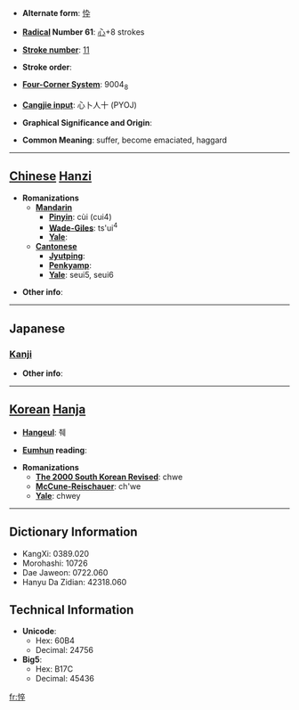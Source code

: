 * '''Alternate form''': [[忰]]

* '''[[Wiktionary:Chinese radical index| Radical]] Number 61''': [[Wiktionary:Chinese radical index 心|心]]+8 strokes

* '''[[Wiktionary:Chinese total strokes index|Stroke number]]''': [[Wiktionary:Chinese total strokes index 11|11]]

* '''Stroke order''': 

* '''[[Wiktionary:Chinese four corner index|Four-Corner System]]''': 9004<sub>8</sub>

* '''[[Wiktionary:Chinese Cangjie index|Cangjie input]]''': 心卜人十 (PYOJ)

* '''Graphical Significance and Origin''': 

* '''Common Meaning''': suffer, become emaciated, haggard

----

== [[Chinese]] [[Hanzi]] ==

* '''Romanizations'''
** '''[[Mandarin]]'''
*** '''[[Pinyin]]''': cùi (cui4)
*** '''[[Wade-Giles]]''': ts'ui<sup>4</sup>
*** '''[[Yale]]''': 
** '''[[Cantonese]]'''
*** '''[[Jyutping]]''':
*** '''[[Penkyamp]]''': 
*** '''[[Yale]]''': seui5, seui6

* '''Other info''': 

----

==Japanese==
===[[Kanji]]===
{{kanji|on readings=[[すい]] (sui)
|kun readings=[[やつれる]] (yatsureru), [[せがれ]] (segare)
}}

* '''Other info''':  

----

== [[Korean]] [[Hanja]] ==

* '''[[Hangeul]]''': 췌

* '''[[Eumhun]] reading''': 

* '''Romanizations'''
** '''[[The 2000 South Korean Revised Romanization|The 2000 South Korean Revised]]''': chwe
** '''[[McCune-Reischauer]]''': ch'we
** '''[[Yale]]''': chwey

----

== Dictionary Information ==

* KangXi: 0389.020
* Morohashi: 10726
* Dae Jaweon: 0722.060
* Hanyu Da Zidian: 42318.060

== Technical Information ==

* '''Unicode''':
** Hex: 60B4
** Decimal: 24756
* '''Big5''':
** Hex: B17C
** Decimal: 45436

[[fr:悴]]